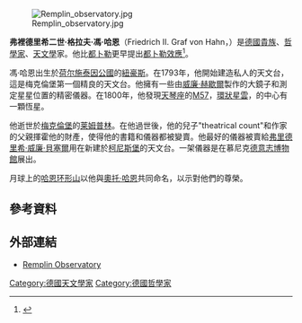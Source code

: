 [[Image:Remplin_observatory.jpg|thumb]]

'''弗裡德里希二世·格拉夫·馮·哈恩'''（Friedrich II. Graf von Hahn，{{bd|1742年|7月27日|1805年|10月9日}}）是[[德國|德國]][[貴族|貴族]]、[[哲學家|哲學家]]、[[天文學|天文學]]家。他比[[都卜勒|都卜勒]]更早提出[[都卜勒效應|都卜勒效應]]<ref>{{cite book |title=The Biographical Encyclopedia of Astronomers |last=Hockey |first=Thomas |year=2009 |publisher=[[Springer_Publishing|Springer Publishing]] |isbn=978-0-387-31022-0 |accessdate=August 22, 2012 |url=http://www.springerreference.com/docs/html/chapterdbid/58570.html |archive-date=2019-12-10 |archive-url=https://web.archive.org/web/20191210091144/http://www.springerreference.com/docs/html/chapterdbid/58570.html |dead-url=no }}</ref>。

馮·哈恩出生於[[荷尔施泰因公國|荷尔施泰因公國]]的[[阿姆特諾伊豪斯|紐豪斯]]。在1793年，他開始建造私人的天文台，這是梅克倫堡第一個精良的天文台。他擁有一些由[[威廉·赫歇爾|威廉·赫歇爾]]製作的大鏡子和測定星星位置的精密儀器。在1800年，他發現[[天琴座|天琴座]]的[[M57|M57]]，[[環狀星雲|環狀星雲]]，的中心有一顆恆星。

他逝世於[[梅克倫堡|梅克倫堡]]的[[莱姆普林|莱姆普林]]。在他過世後，他的兒子"theatrical count"和作家{{tsl|en|Ida, Countess von Hahn-Hahn|Ida, Countess von Hahn-Hahn}}的父親揮霍他的財產，使得他的書籍和儀器都被變賣。他最好的儀器被賣給[[弗里德里希·威廉·貝塞爾|弗里德里希·威廉·貝塞爾]]用在新建於[[柯尼斯堡|柯尼斯堡]]的天文台。一架儀器是在慕尼克[[德意志博物館|德意志博物館]]展出。

月球上的[[哈恩环形山|哈恩环形山]]以他與[[奧托·哈恩|奧托·哈恩]]共同命名，以示對他們的尊榮。

== 參考資料 ==
{{reflist}}

== 外部連結 ==
* [http://www.klima-luft.de/steinicke/ngcic/persons/hahn.htm Remplin Observatory] {{Wayback|url=http://www.klima-luft.de/steinicke/ngcic/persons/hahn.htm |date=20211206011607 }}

{{Authority control}}

{{DEFAULTSORT:Hahn, Friedrich von}}
[[Category:德國天文學家|Category:德國天文學家]]
[[Category:德國哲學家|Category:德國哲學家]]